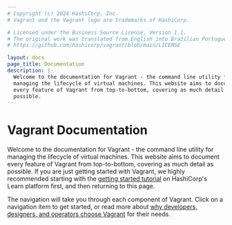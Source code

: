```yaml
---
# Copyright (c) 2024 HashiCorp, Inc.
# Vagrant and the Vagrant logo are trademarks of HashiCorp.

# Licensed under the Business Source License, Version 1.1.
# The original work was translated from English into Brazilian Portuguese.
# https://github.com/hashicorp/vagrant/blob/main/LICENSE

layout: docs
page_title: Documentation
description: |-
  Welcome to the documentation for Vagrant - the command line utility for
  managing the lifecycle of virtual machines. This website aims to document
  every feature of Vagrant from top-to-bottom, covering as much detail as
  possible.
---
```


# Vagrant Documentation

Welcome to the documentation for Vagrant - the command line utility for managing
the lifecycle of virtual machines. This website aims to document every feature
of Vagrant from top-to-bottom, covering as much detail as possible. If you are
just getting started with Vagrant, we highly recommended starting with
the [getting started tutorial](/vagrant/tutorials) on
HashiCorp's Learn platform first, and then returning to this page.

The navigation will take you through each component of Vagrant. Click on a
navigation item to get started, or read more about
[why developers, designers, and operators choose Vagrant](/vagrant/intro)
for their needs.
